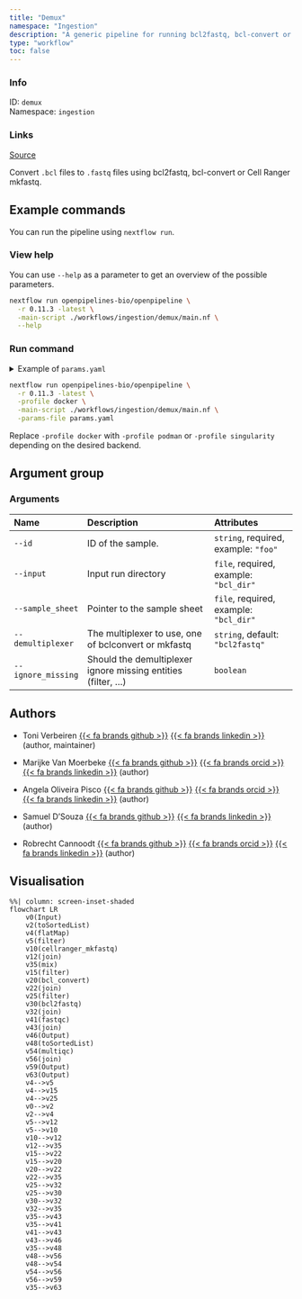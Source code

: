 ```yaml
---
title: "Demux"
namespace: "Ingestion"
description: "A generic pipeline for running bcl2fastq, bcl-convert or Cell Ranger mkfastq."
type: "workflow"
toc: false
---
```


::: {.column-margin}

### Info

ID: `demux`  
Namespace: `ingestion`

### Links
[Source](https://github.com/openpipelines-bio/openpipeline/blob/0.11.3/./workflows/ingestion/demux){.btn-action .btn-sm .btn-info .btn role="button"}

:::

Convert `.bcl` files to `.fastq` files using bcl2fastq, bcl-convert or Cell Ranger mkfastq.


## Example commands

You can run the pipeline using `nextflow run`.

### View help

You can use `--help` as a parameter to get an overview of the possible parameters.

```bash
nextflow run openpipelines-bio/openpipeline \
  -r 0.11.3 -latest \
  -main-script ./workflows/ingestion/demux/main.nf \
  --help
```

### Run command

<details>
<summary>Example of `params.yaml`</summary>
```yaml
# Arguments
id: # please fill in - example: "foo"
input: # please fill in - example: "bcl_dir"
sample_sheet: # please fill in - example: "bcl_dir"
demultiplexer: "bcl2fastq"
# ignore_missing: true

# Nextflow input-output arguments
publish_dir: # please fill in - example: "output/"
# param_list: "my_params.yaml"
```
</details>

```bash
nextflow run openpipelines-bio/openpipeline \
  -r 0.11.3 -latest \
  -profile docker \
  -main-script ./workflows/ingestion/demux/main.nf \
  -params-file params.yaml
```

:::{.callout-note}
Replace `-profile docker` with `-profile podman` or `-profile singularity` depending on the desired backend.
:::

## Argument group

### Arguments

|Name               |Description                                                    |Attributes                             |
|:------------------|:--------------------------------------------------------------|:--------------------------------------|
|`--id`             |ID of the sample.                                              |`string`, required, example: `"foo"`   |
|`--input`          |Input run directory                                            |`file`, required, example: `"bcl_dir"` |
|`--sample_sheet`   |Pointer to the sample sheet                                    |`file`, required, example: `"bcl_dir"` |
|`--demultiplexer`  |The multiplexer to use, one of bclconvert or mkfastq           |`string`, default: `"bcl2fastq"`       |
|`--ignore_missing` |Should the demultiplexer ignore missing entities (filter, ...) |`boolean`                              |

## Authors


  * Toni Verbeiren [{{< fa brands github >}}](https://github.com/tverbeiren) [{{< fa brands linkedin >}}](https://linkedin.com/in/verbeiren) (author, maintainer)

  * Marijke Van Moerbeke [{{< fa brands github >}}](https://github.com/mvanmoerbeke) [{{< fa brands orcid >}}](https://orcid.org/0000-0002-3097-5621) [{{< fa brands linkedin >}}](https://linkedin.com/in/marijke-van-moerbeke-84303a34) (author)

  * Angela Oliveira Pisco [{{< fa brands github >}}](https://github.com/aopisco) [{{< fa brands orcid >}}](https://orcid.org/0000-0003-0142-2355) [{{< fa brands linkedin >}}](https://linkedin.com/in/aopisco) (author)

  * Samuel D'Souza [{{< fa brands github >}}](https://github.com/srdsam) [{{< fa brands linkedin >}}](https://linkedin.com/in/samuel-d-souza-887023150/) (author)

  * Robrecht Cannoodt [{{< fa brands github >}}](https://github.com/rcannood) [{{< fa brands orcid >}}](https://orcid.org/0000-0003-3641-729X) [{{< fa brands linkedin >}}](https://linkedin.com/in/robrechtcannoodt) (author)

## Visualisation

```mermaid
%%| column: screen-inset-shaded
flowchart LR
    v0(Input)
    v2(toSortedList)
    v4(flatMap)
    v5(filter)
    v10(cellranger_mkfastq)
    v12(join)
    v35(mix)
    v15(filter)
    v20(bcl_convert)
    v22(join)
    v25(filter)
    v30(bcl2fastq)
    v32(join)
    v41(fastqc)
    v43(join)
    v46(Output)
    v48(toSortedList)
    v54(multiqc)
    v56(join)
    v59(Output)
    v63(Output)
    v4-->v5
    v4-->v15
    v4-->v25
    v0-->v2
    v2-->v4
    v5-->v12
    v5-->v10
    v10-->v12
    v12-->v35
    v15-->v22
    v15-->v20
    v20-->v22
    v22-->v35
    v25-->v32
    v25-->v30
    v30-->v32
    v32-->v35
    v35-->v43
    v35-->v41
    v41-->v43
    v43-->v46
    v35-->v48
    v48-->v56
    v48-->v54
    v54-->v56
    v56-->v59
    v35-->v63

```
